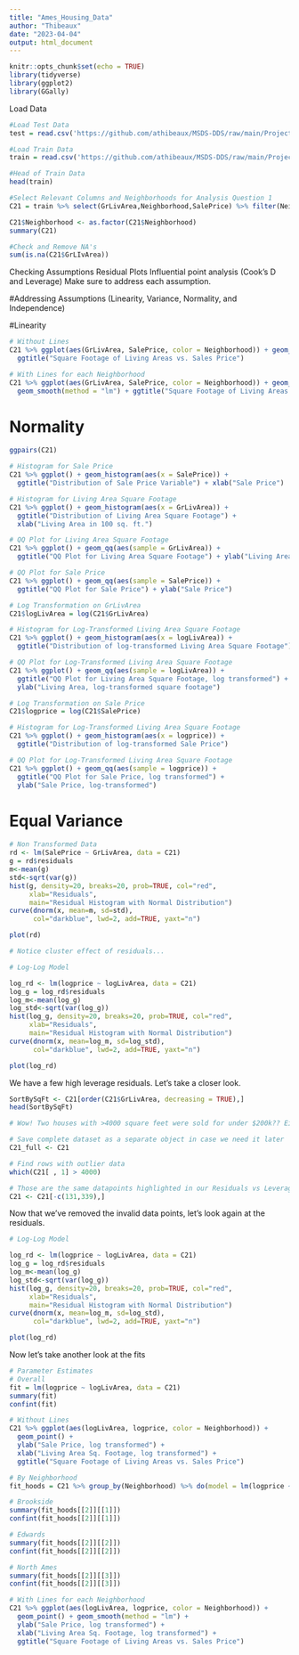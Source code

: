 ---
title: "Ames_Housing_Data"
author: "Thibeaux"
date: "2023-04-04"
output: html_document
---

```{r setup, include=FALSE}
knitr::opts_chunk$set(echo = TRUE)
library(tidyverse)
library(ggplot2)
library(GGally)
```

Load Data
```{r}
#Load Test Data
test = read.csv('https://github.com/athibeaux/MSDS-DDS/raw/main/Project/test.csv', header = TRUE, fill = TRUE)

#Load Train Data
train = read.csv('https://github.com/athibeaux/MSDS-DDS/raw/main/Project/train.csv', header = TRUE, fill = NA)

#Head of Train Data
head(train)

#Select Relevant Columns and Neighborhoods for Analysis Question 1
C21 = train %>% select(GrLivArea,Neighborhood,SalePrice) %>% filter(Neighborhood == "NAmes" | Neighborhood == "Edwards" | Neighborhood == "BrkSide")

C21$Neighborhood <- as.factor(C21$Neighborhood)
summary(C21)

#Check and Remove NA's
sum(is.na(C21$GrLIvArea))
```

Checking Assumptions 
		Residual Plots 
		Influential point analysis (Cook’s D and Leverage)
		Make sure to address each assumption.

#Addressing Assumptions (Linearity, Variance, Normality, and Independence)

#Linearity
```{r Linearity Assumption}
# Without Lines
C21 %>% ggplot(aes(GrLivArea, SalePrice, color = Neighborhood)) + geom_point() +
  ggtitle("Square Footage of Living Areas vs. Sales Price")

# With Lines for each Neighborhood
C21 %>% ggplot(aes(GrLivArea, SalePrice, color = Neighborhood)) + geom_point() +
  geom_smooth(method = "lm") + ggtitle("Square Footage of Living Areas vs. Sales Price")
```

# Normality
```{r Normality Assumption}
ggpairs(C21)

# Histogram for Sale Price
C21 %>% ggplot() + geom_histogram(aes(x = SalePrice)) + 
  ggtitle("Distribution of Sale Price Variable") + xlab("Sale Price")

# Histogram for Living Area Square Footage
C21 %>% ggplot() + geom_histogram(aes(x = GrLivArea)) +
  ggtitle("Distribution of Living Area Square Footage") +
  xlab("Living Area in 100 sq. ft.")

# QQ Plot for Living Area Square Footage
C21 %>% ggplot() + geom_qq(aes(sample = GrLivArea)) + 
  ggtitle("QQ Plot for Living Area Square Footage") + ylab("Living Area Square Footage")

# QQ Plot for Sale Price
C21 %>% ggplot() + geom_qq(aes(sample = SalePrice)) + 
  ggtitle("QQ Plot for Sale Price") + ylab("Sale Price")

# Log Transformation on GrLivArea
C21$logLivArea = log(C21$GrLivArea)

# Histogram for Log-Transformed Living Area Square Footage
C21 %>% ggplot() + geom_histogram(aes(x = logLivArea)) +
  ggtitle("Distribution of log-transformed Living Area Square Footage")

# QQ Plot for Log-Transformed Living Area Square Footage
C21 %>% ggplot() + geom_qq(aes(sample = logLivArea)) + 
  ggtitle("QQ Plot for Living Area Square Footage, log transformed") + 
  ylab("Living Area, log-transformed square footage")

# Log Transformation on Sale Price
C21$logprice = log(C21$SalePrice)

# Histogram for Log-Transformed Living Area Square Footage
C21 %>% ggplot() + geom_histogram(aes(x = logprice)) +
  ggtitle("Distribution of log-transformed Sale Price")

# QQ Plot for Log-Transformed Living Area Square Footage
C21 %>% ggplot() + geom_qq(aes(sample = logprice)) + 
  ggtitle("QQ Plot for Sale Price, log transformed") + 
  ylab("Sale Price, log-transformed")


```

# Equal Variance
```{r Equal Variance}
# Non Transformed Data
rd <- lm(SalePrice ~ GrLivArea, data = C21)
g = rd$residuals
m<-mean(g)
std<-sqrt(var(g))
hist(g, density=20, breaks=20, prob=TRUE, col="red",
     xlab="Residuals",  
     main="Residual Histogram with Normal Distribution")
curve(dnorm(x, mean=m, sd=std), 
      col="darkblue", lwd=2, add=TRUE, yaxt="n")

plot(rd)

# Notice cluster effect of residuals...

# Log-Log Model 

log_rd <- lm(logprice ~ logLivArea, data = C21)
log_g = log_rd$residuals
log_m<-mean(log_g)
log_std<-sqrt(var(log_g))
hist(log_g, density=20, breaks=20, prob=TRUE, col="red",
     xlab="Residuals",  
     main="Residual Histogram with Normal Distribution")
curve(dnorm(x, mean=log_m, sd=log_std), 
      col="darkblue", lwd=2, add=TRUE, yaxt="n")

plot(log_rd)
```
We have a few high leverage residuals. Let's take a closer look.

```{r Outlier Examination}

SortBySqFt <- C21[order(C21$GrLivArea, decreasing = TRUE),]
head(SortBySqFt)

# Wow! Two houses with >4000 square feet were sold for under $200k?? Either that's a mistake (like someone left out a zero) or I need the number of that real estate agent IMMEDIATELY so he can get me that kind of price on a mansion! If these two outliers are an valid observation, we may be looking at a short sale or foreclosure. Since these kinds of sales are not what Century 21 wants to measure, we feel confident in removing them from our dataset.

# Save complete dataset as a separate object in case we need it later
C21_full <- C21

# Find rows with outlier data
which(C21[ , 1] > 4000)

# Those are the same datapoints highlighted in our Residuals vs Leverage plot, so let's remove them.
C21 <- C21[-c(131,339),]
```
Now that we've removed the invalid data points, let's look again at the residuals.
```{r Residuals after Removing Invalid Data}
# Log-Log Model 

log_rd <- lm(logprice ~ logLivArea, data = C21)
log_g = log_rd$residuals
log_m<-mean(log_g)
log_std<-sqrt(var(log_g))
hist(log_g, density=20, breaks=20, prob=TRUE, col="red",
     xlab="Residuals",  
     main="Residual Histogram with Normal Distribution")
curve(dnorm(x, mean=log_m, sd=log_std), 
      col="darkblue", lwd=2, add=TRUE, yaxt="n")

plot(log_rd)
```
Now let's take another look at the fits
```{r Refit Model}
# Parameter Estimates
# Overall
fit = lm(logprice ~ logLivArea, data = C21)
summary(fit)
confint(fit)

# Without Lines
C21 %>% ggplot(aes(logLivArea, logprice, color = Neighborhood)) +
  geom_point() +
  ylab("Sale Price, log transformed") + 
  xlab("Living Area Sq. Footage, log transformed") + 
  ggtitle("Square Footage of Living Areas vs. Sales Price")

# By Neighborhood
fit_hoods = C21 %>% group_by(Neighborhood) %>% do(model = lm(logprice ~ logLivArea, data = .))

# Brookside
summary(fit_hoods[[2]][[1]])
confint(fit_hoods[[2]][[1]])

# Edwards
summary(fit_hoods[[2]][[2]])
confint(fit_hoods[[2]][[2]])

# North Ames
summary(fit_hoods[[2]][[3]])
confint(fit_hoods[[2]][[3]])

# With Lines for each Neighborhood
C21 %>% ggplot(aes(logLivArea, logprice, color = Neighborhood)) + 
  geom_point() + geom_smooth(method = "lm") +
  ylab("Sale Price, log transformed") + 
  xlab("Living Area Sq. Footage, log transformed") + 
  ggtitle("Square Footage of Living Areas vs. Sales Price")
```
